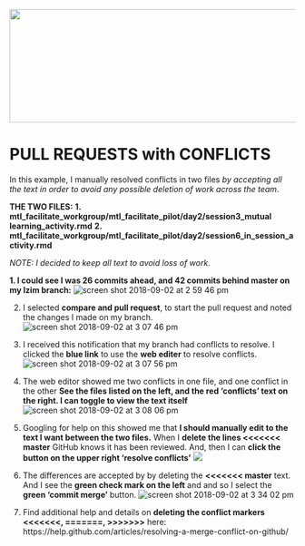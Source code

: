 <img src = "https://github.com/lzim/teampsd/blob/teampsd_style/teampsd_logo/team_psd_logo_sm.png"
     height = "200" width = "600">  

# PULL REQUESTS with CONFLICTS

In this example, I manually resolved conflicts in two files *by accepting all the text in order to avoid any possible deletion of work across the team*.

**THE TWO FILES:**
**1. mtl_facilitate_workgroup/mtl_facilitate_pilot/day2/session3_mutual learning_activity.rmd**
**2. mtl_facilitate_workgroup/mtl_facilitate_pilot/day2/session6_in_session_activity.rmd**

*NOTE: I decided to keep all text to avoid loss of work.*

**1. I could see I was 26 commits ahead, and 42 commits behind master on my lzim branch:**
![screen shot 2018-09-02 at 2 59 46 pm](https://user-images.githubusercontent.com/7454688/44961426-efd05b80-aec5-11e8-8554-45dc39ac6115.png)

2. I selected **compare and pull request**, to start the pull request and noted the changes I made on my branch.
![screen shot 2018-09-02 at 3 07 46 pm](https://user-images.githubusercontent.com/7454688/44961427-efd05b80-aec5-11e8-9420-c4c8942ef49b.png)

3. I received this notification that my branch had conflicts to resolve. I clicked the **blue link** to use the **web editer** to resolve conflicts.
![screen shot 2018-09-02 at 3 07 56 pm](https://user-images.githubusercontent.com/7454688/44961428-f068f200-aec5-11e8-86ac-dab84c6bbfc1.png)

4. The web editor showed me two conflicts in one file, and one conflict in the other **See the files listed on the left, and the red 'conflicts' text on the right. I can toggle to view the text itself**
![screen shot 2018-09-02 at 3 08 06 pm](https://user-images.githubusercontent.com/7454688/44961429-f068f200-aec5-11e8-992a-68ae6213e31a.png)

5. Googling for help on this showed me that **I should manually edit to the text I want between the two files.** When I **delete the lines <<<<<<< master** GitHub knows it has been reviewed. And, then I can **click the button on the upper right 'resolve conflicts'**
![](https://cloud.githubusercontent.com/assets/7321362/21116820/fd64b010-c06b-11e6-9dd3-a827e299c5bf.gif)

6. The differences are accepted by  by deleting the **<<<<<<< master** text. And I see the **green check mark on the left** and and so I select the **green 'commit merge'** button.
![screen shot 2018-09-02 at 3 34 02 pm](https://user-images.githubusercontent.com/7454688/44961431-f068f200-aec5-11e8-8ccf-bf6c00cff82e.png)

7. Find additional help and details on **deleting the conflict markers <<<<<<<, =======, >>>>>>>**  here: https://help.github.com/articles/resolving-a-merge-conflict-on-github/

